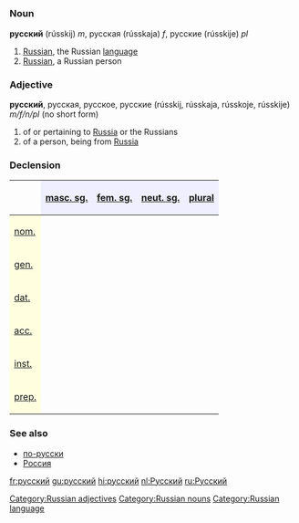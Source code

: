 =={{ru}}==
[[Category:Russian adjectives]]
[[Category:Russian nouns]]
[[Category:Russian language]]
===Noun===
'''русский''' (rússkij) ''m'', русская (rússkaja) ''f'', русские (rússkije) ''pl''
# [[Russian]], the Russian [[language]]
# [[Russian]], a Russian person

===Adjective===
'''русский''', русская, русское, русские (rússkij, rússkaja, rússkoje, rússkije) ''m/f/n/pl'' (no short form)

#of or pertaining to [[Russia]] or the Russians
#of a person, being from [[Russia]]

===Declension===
{| border="1" cellpadding="4" cellspacing="0"
!
! style="background-color: #EFEFFF" align="center"|[[masculine|masc. sg.]]
! style="background-color: #EFEFFF" align="center"|[[feminine|fem. sg.]]
! style="background-color: #EFEFFF" align="center"|[[neuter|neut. sg.]]
! style="background-color: #EFEFFF" align="center"|[[plural]]
|-
! style="background-color: #FFFFE0" align="left"|[[nominative case|nom.]]
| align="center"|{{Unicode|ру́сский}}
| align="center"|{{Unicode|ру́сская}}
| align="center"|{{Unicode|ру́сское}}
| align="center"|{{Unicode|ру́сские}}
|-
! style="background-color: #FFFFE0" align="left"|[[genitive case|gen.]]
| align="center"|{{Unicode|ру́сского}}
| align="center"|{{Unicode|ру́сской}}
| align="center"|{{Unicode|ру́сского}}
| align="center"|{{Unicode|ру́сских}}
|-
! style="background-color: #FFFFE0" align="left"|[[dative case|dat.]]
| align="center"|{{Unicode|ру́сскому}}
| align="center"|{{Unicode|ру́сской}}
| align="center"|{{Unicode|ру́сскому}}
| align="center"|{{Unicode|ру́сским}}
|-
! style="background-color: #FFFFE0" align="left"|[[accusative case|acc.]]
| align="center"|{{Unicode|ру́сский,</br>ру́сского}}
| align="center"|{{Unicode|ру́сскую}}
| align="center"|{{Unicode|ру́сское}}
| align="center"|{{Unicode|ру́сские,</br>ру́сских}}
|-
! style="background-color: #FFFFE0" align="left"|[[instrumental case|inst.]]
| align="center"|{{Unicode|ру́сским}}
| align="center"|{{Unicode|ру́сской,</br>ру́сскою}}
| align="center"|{{Unicode|ру́сским}}
| align="center"|{{Unicode|ру́сскими}}
|-
! style="background-color: #FFFFE0" align="left"|[[prepositional case|prep.]]
| align="center"|{{Unicode|о ру́сском}}
| align="center"|{{Unicode|о ру́сской}}
| align="center"|{{Unicode|о ру́сском}}
| align="center"|{{Unicode|о ру́сских}}
|}

===See also===
*[[по-русски]]
*[[Россия]]

[[fr:русский]]
[[gu:русский]]
[[hi:русский]]
[[nl:Русский]]
[[ru:Русский]]